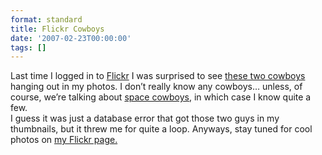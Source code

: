 ```yaml
---
format: standard
title: Flickr Cowboys
date: '2007-02-23T00:00:00'
tags: []
---
```


<p>Last time I logged in to <a href="http://www.flickr.com">Flickr</a> I was surprised to see <a href="http://../images/cowboys.jpg">these two cowboys</a> hanging out in my photos.  I don&#8217;t really know any cowboys&#8230; unless, of course, we&#8217;re talking about <a href="http://../images/spacecowboys.jpg">space cowboys</a>, in which case I know quite a few.<br/>
I guess it was just a database error that got those two guys in my thumbnails, but it threw me for quite a loop.  Anyways, stay tuned for cool photos on <a href="http://www.flickr.com/photos/joeydi">my Flickr page.</a></p>
